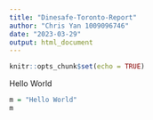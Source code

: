 ```yaml
---
title: "Dinesafe-Toronto-Report"
author: "Chris Yan 1009096746"
date: "2023-03-29"
output: html_document
---
```


```r
knitr::opts_chunk$set(echo = TRUE)
```

Hello World
```r
m = "Hello World"
m
```
